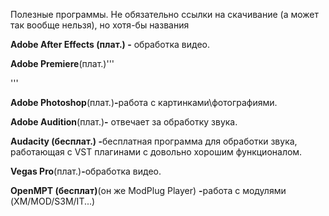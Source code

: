 Полезные программы. Не обязательно ссылки на скачивание (а может так вообще нельзя), но хотя-бы названия

'''Adobe After Effects (плат.) -''' обработка видео.

'''Adobe Premiere '''(плат.)'''

'''

'''Adobe Photoshop '''(плат.)''' - '''работа с картинками\фотографиями.

'''Adobe Audition '''(плат.)''' -''' отвечает за обработку звука.

'''Audacity (бесплат.) - '''бесплатная программа для обработки звука, работающая с VST плагинами с довольно хорошим функционалом.

'''Vegas Pro '''(плат.)''' - '''обработка видео.

'''OpenMPT (бесплат)  '''(он же ModPlug Player) '''- '''работа с модулями (XM/MOD/S3M/IT...)